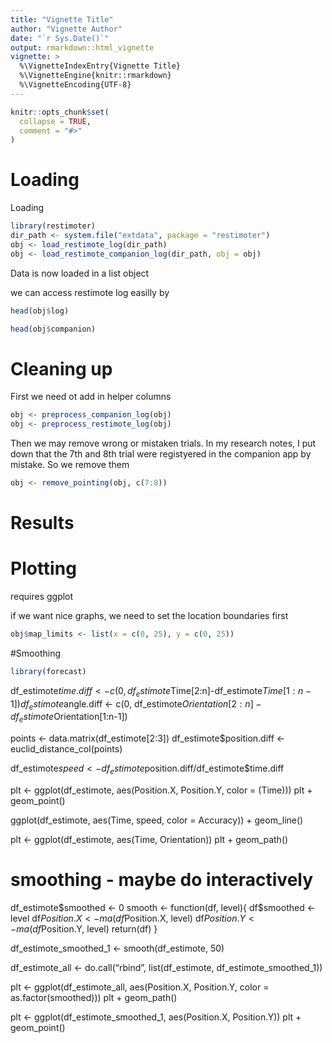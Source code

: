 ```yaml
---
title: "Vignette Title"
author: "Vignette Author"
date: "`r Sys.Date()`"
output: rmarkdown::html_vignette
vignette: >
  %\VignetteIndexEntry{Vignette Title}
  %\VignetteEngine{knitr::rmarkdown}
  %\VignetteEncoding{UTF-8}
---
```


```r
knitr::opts_chunk$set(
  collapse = TRUE,
  comment = "#>"
)
```
# Loading

Loading 

```r
library(restimoter)
dir_path <- system.file("extdata", package = "restimoter")
obj <- load_restimote_log(dir_path)
obj <- load_restimote_companion_log(dir_path, obj = obj)
```
Data is now loaded in a list object 

we can access restimote log easilly by 
```r
head(obj$log)

```

```r
head(obj$companion)
```

# Cleaning up

First we need ot add in helper columns
```r
obj <- preprocess_companion_log(obj)
obj <- preprocess_restimote_log(obj)
```

Then we may remove wrong or mistaken trials.
In my research notes, I put down that the 7th and 8th trial were registyered in the companion app by mistake. So we remove them
```r
obj <- remove_pointing(obj, c(7:8))
```

# Results

# Plotting
requires ggplot 

if we want nice graphs, we need to set the location boundaries first
```r
obj$map_limits <- list(x = c(0, 25), y = c(0, 25))
```

#Smoothing
```r
library(forecast)
```

df_estimote$time.diff <- c(0, df_estimote$Time[2:n]-df_estimote$Time[1:n-1])
df_estimote$angle.diff <- c(0, df_estimote$Orientation[2:n]-df_estimote$Orientation[1:n-1])

points <- data.matrix(df_estimote[2:3])
df_estimote$position.diff <- euclid_distance_col(points)

df_estimote$speed <- df_estimote$position.diff/df_estimote$time.diff

plt <- ggplot(df_estimote, aes(Position.X, Position.Y, color = (Time)))
plt + geom_point()

ggplot(df_estimote, aes(Time, speed, color = Accuracy)) + geom_line()

plt <- ggplot(df_estimote, aes(Time, Orientation))
plt + geom_path()

# smoothing - maybe do interactively
df_estimote$smoothed <- 0
smooth <- function(df, level){
  df$smoothed <- level
  df$Position.X <- ma(df$Position.X, level)
  df$Position.Y <- ma(df$Position.Y, level)
  return(df)
}

df_estimote_smoothed_1 <- smooth(df_estimote, 50)

df_estimote_all <- do.call("rbind", list(df_estimote, df_estimote_smoothed_1))

plt <- ggplot(df_estimote_all, aes(Position.X, Position.Y, color = as.factor(smoothed)))
plt + geom_path()

plt <- ggplot(df_estimote_smoothed_1, aes(Position.X, Position.Y))
plt + geom_point()